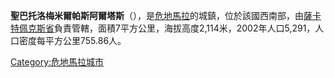 '''聖巴托洛梅米爾帕斯阿爾塔斯'''（{{lang-es|San Bartolomé Milpas Altas}}），是[[危地馬拉|危地馬拉]]的城鎮，位於該國西南部，由[[薩卡特佩克斯省|薩卡特佩克斯省]]負責管轄，面積7平方公里，海拔高度2,114米，2002年人口5,291，人口密度每平方公里755.86人。

{{coord|14|36|N|90|41|W|display=title|region:GT_type:city_source:GNS-enwiki}}

{{Guatemala-geo-stub}}
[[Category:危地馬拉城市|Category:危地馬拉城市]]